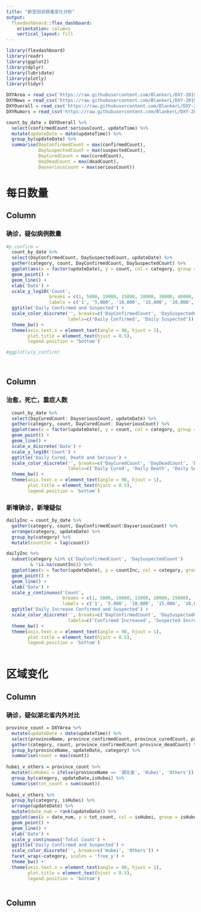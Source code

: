 ```yaml
---
title: "新型冠状病毒变化分析"
output: 
  flexdashboard::flex_dashboard:
    orientation: columns
    vertical_layout: fill
---
```


```r
library(flexdashboard)
library(readr)
library(ggplot2)
library(dplyr)
library(lubridate)
library(plotly)
library(tidyr)
```

```r
DXYArea = read_csv('https://raw.githubusercontent.com/BlankerL/DXY-2019-nCoV-Data/master/csv/DXYArea.csv')
DXYNews = read_csv('https://raw.githubusercontent.com/BlankerL/DXY-2019-nCoV-Data/master/csv/DXYNews.csv')
DXYOverall = read_csv('https://raw.githubusercontent.com/BlankerL/DXY-2019-nCoV-Data/master/csv/DXYOverall.csv')
DXYRumors = read_csv('https://raw.githubusercontent.com/BlankerL/DXY-2019-nCoV-Data/master/csv/DXYRumors.csv')
```

```r
count_by_date = DXYOverall %>% 
  select(confirmedCount:seriousCount, updateTime) %>%
  mutate(updateDate = date(updateTime)) %>%
  group_by(updateDate) %>%
  summarise(DayConfirmedCount = max(confirmedCount),
            DaySuspectedCount = max(suspectedCount),
            DayCuredCount = max(curedCount),
            DayDeadCount = max(deadCount),
            DayseriousCount = max(seriousCount))
```


每日数量
=======================================================================

Column {data-width=500}
-----------------------------------------------------------------------

### 确诊，疑似病例数量

```r
#p_confirm = 
  count_by_date %>% 
  select(DayConfirmedCount, DaySuspectedCount, updateDate) %>%
  gather(category, count, DayConfirmedCount, DaySuspectedCount) %>%
  ggplot(aes(x = factor(updateDate), y = count, col = category, group = category)) + 
  geom_point() +
  geom_line() +
  xlab('Date') + 
  scale_y_log10('Count',
                breaks = c(1, 5000, 10000, 15000, 20000, 30000, 40000, 50000),
                labels = c('1', '5,000', '10,000', '15,000', '20,000', '30,000', '40,000', '50,000')) +
  ggtitle('Daily Confirmed and Suspected') +
  scale_color_discrete('', breaks=c('DayConfirmedCount', 'DaySuspectedCount'),
                       labels=c('Daily Confirmed', 'Daily Suspected')) +
  theme_bw() +
  theme(axis.text.x = element_text(angle = 90, hjust = 1), 
        plot.title = element_text(hjust = 0.5),
        legend.position = 'bottom') 

#ggplotly(p_confirm)

  
```

Column {data-width=400}
-----------------------------------------------------------------------

### 治愈，死亡，重症人数

```r
  count_by_date %>% 
  select(DayCuredCount: DayseriousCount, updateDate) %>%
  gather(category, count, DayCuredCount: DayseriousCount) %>%
  ggplot(aes(x = factor(updateDate), y = count, col = category, group = category)) + 
  geom_point() +
  geom_line() +
  scale_x_discrete('Date') + 
  scale_y_log10('Count') +
  ggtitle('Daily Cured, Death and Serious') +
  scale_color_discrete('', breaks=c('DayCuredCount', 'DayDeadCount', 'DayseriousCount'),
                       labels=c('Daily Cured', 'Daily Death', 'Daily Serious')) +
  theme_bw() +
  theme(axis.text.x = element_text(angle = 90, hjust = 1), 
        plot.title = element_text(hjust = 0.5),
        legend.position = 'bottom') 

```

### 新增确诊，新增疑似

```r
dailyInc = count_by_date %>%
  gather(category, count, DayConfirmedCount:DayseriousCount) %>%
  arrange(category, updateDate) %>%
  group_by(category) %>%
  mutate(countInc = lag(count))

dailyInc %>% 
  subset(category %in% c('DayConfirmedCount', 'DaySuspectedCount')
         & !is.na(countInc)) %>%
  ggplot(aes(x = factor(updateDate), y = countInc, col = category, group = category)) + 
  geom_point() +
  geom_line() +
  xlab('Date') + 
  scale_y_continuous('Count', 
                     breaks = c(1, 5000, 10000, 15000, 20000, 25000),
                     labels = c('1', '5,000', '10,000', '15,000', '20,000', '25,000')) +
  ggtitle('Daily Increase Confirmed and Suspected') +
  scale_color_discrete('', breaks=c('DayConfirmedCount', 'DaySuspectedCount'),
                       labels=c('Confirmed Increased', 'Suspected Increased')) +
  theme_bw() +
  theme(axis.text.x = element_text(angle = 90, hjust = 1), 
        plot.title = element_text(hjust = 0.5),
        legend.position = 'bottom') 
  
```

区域变化
=======================================================================

Column {data-width=650}
-----------------------------------------------------------------------

### 确诊，疑似湖北省内外对比 

```r
province_count = DXYArea %>% 
  mutate(updateDate = date(updateTime)) %>%  
  select(provinceName, province_confirmedCount, province_curedCount, province_deadCount, updateDate) %>%
  gather(category, count, province_confirmedCount:province_deadCount) %>%
  group_by(provinceName, updateDate, category) %>%
  summarise(count = max(count))
  
hubei_v_others = province_count %>%
  mutate(isHubei = ifelse(provinceName == '湖北省', 'Hubei', 'Others')) %>%
  group_by(category, updateDate,isHubei) %>%
  summarise(tot_count = sum(count))
  
hubei_v_others %>% 
  group_by(category, isHubei) %>%
  arrange(updateDate) %>%
  mutate(date_num = rank(updateDate)) %>%
  ggplot(aes(x = date_num, y = tot_count, col = isHubei, group = isHubei)) + 
  geom_point() +
  geom_line() +
  xlab('Date') + 
  scale_y_continuous('Total Count') +
  ggtitle('Daily Confirmed and Suspected') +
  scale_color_discrete('', breaks=c('Hubei', 'Others')) +
  facet_wrap(~category, scales = 'free_y') +
  theme_bw() + 
  theme(axis.text.x = element_text(angle = 90, hjust = 1), 
        plot.title = element_text(hjust = 0.5),
        legend.position = 'bottom') 
    
```

Column {data-width=350}
-----------------------------------------------------------------------

### 


```r

```


###

```r

```
